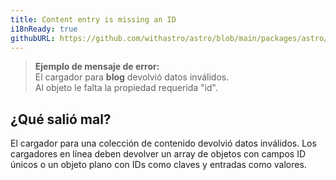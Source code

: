 ```yaml
---
title: Content entry is missing an ID
i18nReady: true
githubURL: https://github.com/withastro/astro/blob/main/packages/astro/src/core/errors/errors-data.ts
---
```


> **Ejemplo de mensaje de error:**<br/>
El cargador para **blog** devolvió datos inválidos.<br/>
Al objeto le falta la propiedad requerida "id".

## ¿Qué salió mal?
El cargador para una colección de contenido devolvió datos inválidos.
Los cargadores en línea deben devolver un array de objetos con campos ID únicos o un objeto plano con IDs como claves y entradas como valores.